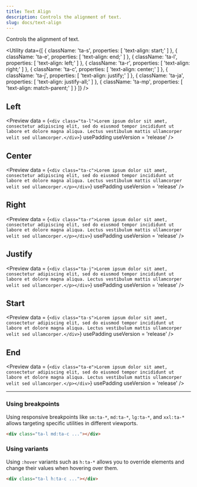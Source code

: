 ```yaml
---
title: Text Align
description: Controls the alignment of text.
slug: docs/text-align
---
```


Controls the alignment of text.

<Utility
  data={[
    {
      className: 'ta-s',
      properties: [
        'text-align: start;'
      ]
    },
    {
      className: 'ta-e',
      properties: [
        'text-align: end;'
      ]
    },
    {
      className: 'ta-l',
      properties: [
        'text-align: left;'
      ]
    },
    {
      className: 'ta-r',
      properties: [
        'text-align: right;'
      ]
    },
    {
      className: 'ta-c',
      properties: [
        'text-align: center;'
      ]
    },
    {
      className: 'ta-j',
      properties: [
        'text-align: justify;'
      ]
    },
    {
      className: 'ta-ja',
      properties: [
        'text-align: justify-all;'
      ]
    },
    {
      className: 'ta-mp',
      properties: [
        'text-align: match-parent;'
      ]
    }
  ]}
/>

## Left

<Preview
  data = {`<div class="ta-l">Lorem ipsum dolor sit amet, consectetur adipiscing elit, sed do eiusmod tempor incididunt ut labore et dolore magna aliqua. Lectus vestibulum mattis ullamcorper velit sed ullamcorper.</div>`}
  usePadding
  useVersion = 'release'
/>

## Center

<Preview
  data = {`<div class="ta-c">Lorem ipsum dolor sit amet, consectetur adipiscing elit, sed do eiusmod tempor incididunt ut labore et dolore magna aliqua. Lectus vestibulum mattis ullamcorper velit sed ullamcorper.</p></div>`}
  usePadding
  useVersion = 'release'
/>

## Right

<Preview
  data = {`<div class="ta-r">Lorem ipsum dolor sit amet, consectetur adipiscing elit, sed do eiusmod tempor incididunt ut labore et dolore magna aliqua. Lectus vestibulum mattis ullamcorper velit sed ullamcorper.</p></div>`}
  usePadding
  useVersion = 'release'
/>

## Justify

<Preview
  data = {`<div class="ta-j">Lorem ipsum dolor sit amet, consectetur adipiscing elit, sed do eiusmod tempor incididunt ut labore et dolore magna aliqua. Lectus vestibulum mattis ullamcorper velit sed ullamcorper.</p></div>`}
  usePadding
  useVersion = 'release'
/>

## Start

<Preview
  data = {`<div class="ta-s">Lorem ipsum dolor sit amet, consectetur adipiscing elit, sed do eiusmod tempor incididunt ut labore et dolore magna aliqua. Lectus vestibulum mattis ullamcorper velit sed ullamcorper.</div>`}
  usePadding
  useVersion = 'release'
/>

## End

<Preview
  data = {`<div class="ta-e">Lorem ipsum dolor sit amet, consectetur adipiscing elit, sed do eiusmod tempor incididunt ut labore et dolore magna aliqua. Lectus vestibulum mattis ullamcorper velit sed ullamcorper.</p></div>`}
  usePadding
  useVersion = 'release'
/>

---

### Using breakpoints

Using responsive breakpoints like `sm:ta-*`, `md:ta-*`, `lg:ta-*`, and `xxl:ta-*` allows targeting specific utilities in different viewports.

```html "md:ta-c"
<div class="ta-l md:ta-c ..."></div>
```

### Using variants

Using `:hover` variants such as `h:ta-*` allows you to override elements and change their values when hovering over them.

```html "h:ta-c"
<div class="ta-l h:ta-c ..."></div>
```
